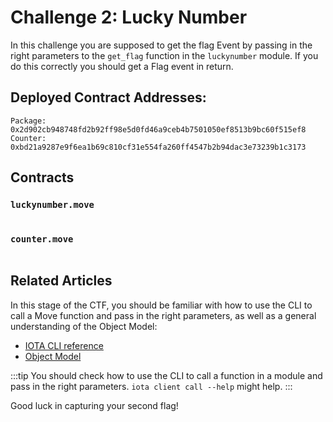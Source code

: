 




# Challenge 2: Lucky Number

In this challenge you are supposed to get the flag Event by passing in the right parameters to the `get_flag` function in the `luckynumber` module. If you do this correctly you should get a Flag event in return. 



## Deployed Contract Addresses:
```
Package: 0x2d902cb948748fd2b92ff98e5d0fd46a9ceb4b7501050ef8513b9bc60f515ef8
Counter: 0xbd21a9287e9f6ea1b69c810cf31e554fa260ff4547b2b94dac3e73239b1c3173
```

## Contracts

### `luckynumber.move`
```move file=<rootDir>/docs/examples/move/ctf/challenge_2/sources/luckynumber.move
```

### `counter.move`
```move file=<rootDir>/docs/examples/move/ctf/challenge_2/sources/counter.move
```


## Related Articles
In this stage of the CTF, you should be familiar with how to use the CLI to call a Move function and pass in the right parameters, as well as a general understanding of the Object Model:

- [IOTA CLI reference](../../references/cli/)
- [Object Model](../iota-101/objects/object-model.mdx)

:::tip
You should check how to use the CLI to call a function in a module and pass in the right parameters. `iota client call --help` might help.
:::


Good luck in capturing your second flag!



<ChallengeVerifier expectedObjectType="0x2d902cb948748fd2b92ff98e5d0fd46a9ceb4b7501050ef8513b9bc60f515ef8::luckynumber::Flag" />